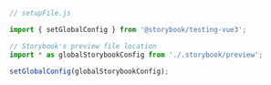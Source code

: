 ```js
// setupFile.js

import { setGlobalConfig } from '@storybook/testing-vue3';

// Storybook's preview file location
import * as globalStorybookConfig from './.storybook/preview';

setGlobalConfig(globalStorybookConfig);
```
